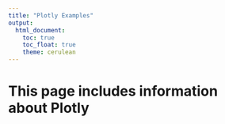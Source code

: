 ```yaml
---
title: "Plotly Examples" 
output: 
  html_document:
    toc: true
    toc_float: true
    theme: cerulean
---
```


# This page includes information about Plotly


